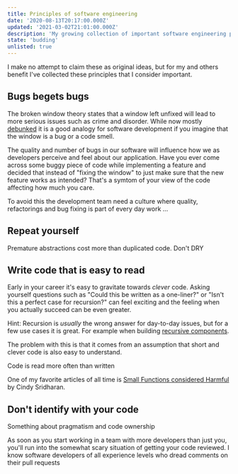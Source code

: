 ```yaml
---
title: Principles of software engineering
date: '2020-08-13T20:17:00.000Z'
updated: '2021-03-02T21:01:00.000Z'
description: 'My growing collection of important software engineering principles'
state: 'budding'
unlisted: true
---
```


I make no attempt to claim these as original ideas, but for my and others benefit I've collected these principles that I consider important.

## Bugs begets bugs

The broken window theory states that a window left unfixed will lead to more serious issues such as crime and disorder. While now mostly [debunked](https://news.northeastern.edu/2019/05/15/northeastern-university-researchers-find-little-evidence-for-broken-windows-theory-say-neighborhood-disorder-doesnt-cause-crime/) it is a good analogy for software development if you imagine that the window is a bug or a code smell.

The quality and number of bugs in our software will influence how we as developers perceive and feel about our application. Have you ever come across some buggy piece of code while implementing a feature and decided that instead of "fixing the window" to just make sure that the new feature works as intended? That's a symtom of your view of the code affecting how much you care.

To avoid this the development team need a culture where quality, refactorings and bug fixing is part of every day work ...

## Repeat yourself

Premature abstractions cost more than duplicated code.
Don't DRY

## Write code that is easy to read

Early in your career it's easy to gravitate towards _clever_ code. Asking yourself questions such as "Could this be written as a one-liner?" or "Isn't this a perfect case for recursion?" can feel exciting and the feeling when you actually succeed can be even greater.

<Callout>

Hint: Recursion is _usually_ the wrong answer for day-to-day issues, but for a few use cases it is great. For example when building [recursive components](/recursive-components/).

</Callout>

The problem with this is that it comes from an assumption that short and clever code is also easy to understand.

Code is read more often than written

One of my favorite articles of all time is [Small Functions considered Harmful](https://copyconstruct.medium.com/small-functions-considered-harmful-91035d316c29) by Cindy Sridharan.

## Don't identify with your code

Something about pragmatism and code ownership

As soon as you start working in a team with more developers than just you, you'll run into the somewhat scary situation of getting your code reviewed. I know software developers of all experience levels who dread comments on their pull requests
